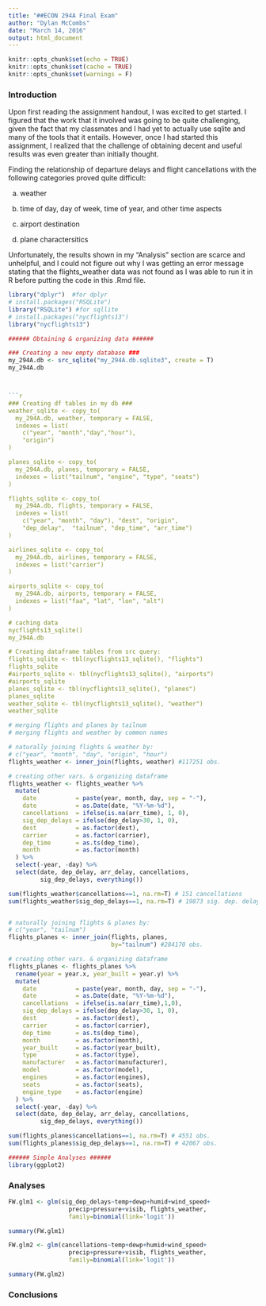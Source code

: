 ```yaml
---
title: "##ECON 294A Final Exam"
author: "Dylan McCombs"
date: "March 14, 2016"
output: html_document
---
```


```r
knitr::opts_chunk$set(echo = TRUE)
knitr::opts_chunk$set(cache = TRUE)
knitr::opts_chunk$set(warnings = F)
```

### Introduction
Upon first reading the assignment handout, I was excited to get started. I figured that the work that it involved was going to be quite challenging, given the fact that my classmates and I had yet to actually use sqlite and many of the tools that it entails. However, once I had started this assignment, I realized that the challenge of obtaining decent and useful results was even greater than initially thought. 

Finding the relationship of departure delays and flight cancellations with the following categories proved quite difficult:

a) weather

b) time of day, day of week, time of year, and other time aspects

c) airport destination

d) plane charactersitics

Unfortunately, the results shown in my "Analysis" section are scarce and unhelpful, and I could not figure out why I was getting an error message stating that the flights_weather data was not found as I was able to run it in R before putting the code in this .Rmd file.

```r
library("dplyr")  #for dplyr
# install.packages("RSQLite")
library("RSQLite") #for sqllite
# install.packages("nycflights13")
library("nycflights13")

###### Obtaining & organizing data ######

### Creating a new empty database ###
my_294A.db <- src_sqlite("my_294A.db.sqlite3", create = T)
my_294A.db



```r
### Creating df tables in my db ###
weather_sqlite <- copy_to(
  my_294A.db, weather, temporary = FALSE, 
  indexes = list(
    c("year", "month","day","hour"),
    "origin")
)

planes_sqlite <- copy_to(
  my_294A.db, planes, temporary = FALSE, 
  indexes = list("tailnum", "engine", "type", "seats")
)

flights_sqlite <- copy_to(
  my_294A.db, flights, temporary = FALSE, 
  indexes = list(
    c("year", "month", "day"), "dest", "origin", 
    "dep_delay",  "tailnum", "dep_time", "arr_time")
)

airlines_sqlite <- copy_to(
  my_294A.db, airlines, temporary = FALSE, 
  indexes = list("carrier")
)

airports_sqlite <- copy_to(
  my_294A.db, airports, temporary = FALSE, 
  indexes = list("faa", "lat", "lon", "alt")
)

# caching data
nycflights13_sqlite()
my_294A.db

# Creating dataframe tables from src query:
flights_sqlite <- tbl(nycflights13_sqlite(), "flights")
flights_sqlite
#airports_sqlite <- tbl(nycflights13_sqlite(), "airports")
#airports_sqlite
planes_sqlite <- tbl(nycflights13_sqlite(), "planes")
planes_sqlite
weather_sqlite <- tbl(nycflights13_sqlite(), "weather")
weather_sqlite

```

```r

# merging flights and planes by tailnum
# merging flights and weather by common names

# naturally joining flights & weather by: 
# c("year", "month", "day", "origin", "hour")
flights_weather <- inner_join(flights, weather) #117251 obs.

# creating other vars. & organizing dataframe
flights_weather <- flights_weather %>%
  mutate(
    date           = paste(year, month, day, sep = "-"),
    date           = as.Date(date, "%Y-%m-%d"),
    cancellations  = ifelse(is.na(arr_time), 1, 0),
    sig_dep_delays = ifelse(dep_delay>30, 1, 0),
    dest           = as.factor(dest),
    carrier        = as.factor(carrier),
    dep_time       = as.ts(dep_time),
    month          = as.factor(month)
  ) %>%
  select(-year, -day) %>%
  select(date, dep_delay, arr_delay, cancellations, 
         sig_dep_delays, everything())

sum(flights_weather$cancellations==1, na.rm=T) # 151 cancellations
sum(flights_weather$sig_dep_delays==1, na.rm=T) # 19873 sig. dep. delays


# naturally joining flights & planes by: 
# c("year", "tailnum")
flights_planes <- inner_join(flights, planes, 
                             by="tailnum") #284170 obs.

# creating other vars. & organizing dataframe
flights_planes <- flights_planes %>% 
  rename(year = year.x, year_built = year.y) %>%
  mutate(
    date           = paste(year, month, day, sep = "-"),
    date           = as.Date(date, "%Y-%m-%d"),
    cancellations  = ifelse(is.na(arr_time),1,0),
    sig_dep_delays = ifelse(dep_delay>30, 1, 0),
    dest           = as.factor(dest),
    carrier        = as.factor(carrier),
    dep_time       = as.ts(dep_time),
    month          = as.factor(month),
    year_built     = as.factor(year_built),
    type           = as.factor(type),
    manufacturer   = as.factor(manufacturer),
    model          = as.factor(model),
    engines        = as.factor(engines),
    seats          = as.factor(seats),
    engine_type    = as.factor(engine)
  ) %>%
  select(-year, -day) %>%
  select(date, dep_delay, arr_delay, cancellations, 
         sig_dep_delays, everything())

sum(flights_planes$cancellations==1, na.rm=T) # 4551 obs.
sum(flights_planes$sig_dep_delays==1, na.rm=T) # 42067 obs.

###### Simple Analyses ######
library(ggplot2)

```

### Analyses

```r
FW.glm1 <- glm(sig_dep_delays~temp+dewp+humid+wind_speed+
                 precip+pressure+visib, flights_weather,
                 family=binomial(link='logit'))
```

```r
summary(FW.glm1)
```

```r
FW.glm2 <- glm(cancellations~temp+dewp+humid+wind_speed+
                 precip+pressure+visib, flights_weather, 
                 family=binomial(link='logit'))
```

```r
summary(FW.glm2)
```

### Conclusions








